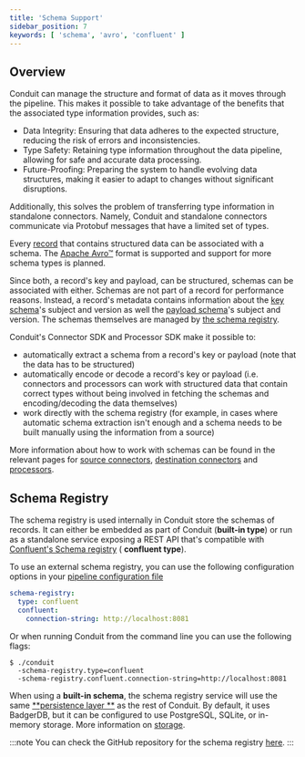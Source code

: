 ```yaml
---
title: 'Schema Support'
sidebar_position: 7
keywords: [ 'schema', 'avro', 'confluent' ]
---
```


## Overview

Conduit can manage the structure and format of data as it moves through the
pipeline. This makes it possible to take advantage of the benefits that the
associated type information provides, such as:

- Data Integrity: Ensuring that data adheres to the expected structure, reducing
  the risk of errors and inconsistencies.
- Type Safety: Retaining type information throughout the data pipeline, allowing
  for safe and accurate data processing.
- Future-Proofing: Preparing the system to handle evolving data structures,
  making it easier to adapt to changes without significant disruptions.

Additionally, this solves the problem of transferring type information in
standalone connectors. Namely, Conduit and standalone connectors communicate via
Protobuf messages that have a limited set of types.

Every [record](/docs/features/opencdc-record) that contains structured
data can be associated with a schema.
The [Apache Avro™](https://avro.apache.org/) format is supported and support for
more schema types is planned.

Since both, a record's key and payload, can be structured, schemas can be
associated with either. Schemas are not part of a record for performance
reasons. Instead, a record's metadata contains information about
the [key schema](/docs/features/opencdc-record#opencdckeyschema)'s subject and
version as well
the [payload schema](/docs/features/opencdc-record#opencdcpayloadschema)'s
subject and version. The schemas themselves are managed
by [the schema registry](#schema-registry).

Conduit's Connector SDK and Processor SDK make it possible to:

- automatically extract a schema from a record's key or payload (note that the
  data has to be structured)
- automatically encode or decode a record's key or payload (i.e. connectors and
  processors can work with structured data that contain correct types without
  being involved in fetching the schemas and encoding/decoding the data
  themselves)
- work directly with the schema registry (for example, in cases where automatic
  schema extraction isn't enough and a schema needs to be built manually using
  the information from a source)

More information about how to work with schemas can be found in the relevant
pages
for [source connectors](/docs/connectors/building-connectors/developing-source-connectors), [destination connectors](/docs/connectors/building-connectors/developing-destination-connectors)
and [processors](/docs/processors/standalone/building#schemas).

## Schema Registry

The schema registry is used internally in Conduit store the schemas of records.
It can either be embedded as part of Conduit (**built-in type**) or run as a
standalone service exposing a REST API that's compatible
with [Confluent's Schema registry](https://docs.confluent.io/current/schema-registry/develop/api.html) (
**confluent type**).

To use an external schema registry, you can use the following configuration
options in
your [pipeline configuration file](/docs/pipeline-configuration-files/getting-started)

```yaml
schema-registry:
  type: confluent
  confluent:
    connection-string: http://localhost:8081
```

Or when running Conduit from the command line you can use the following flags:

```shell
$ ./conduit 
  -schema-registry.type=confluent 
  -schema-registry.confluent.connection-string=http://localhost:8081
```

When using a **built-in schema**, the schema registry service will use the
same [**persistence layer
**](/docs/getting-started/architecture#persistence-layer) as the rest of
Conduit. By default, it uses BadgerDB, but it can be configured to use
PostgreSQL, SQLite, or in-memory storage. More information
on [storage](/docs/features/storage).


:::note
You can check the GitHub repository for the schema registry [here](https://github.com/conduitIO/conduit-schema-registry).
:::
